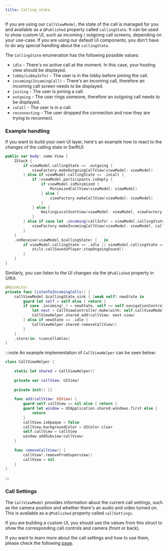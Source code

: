 ```yaml
---
title: Calling state
---
```


If you are using our `CallViewModel`, the state of the call is managed for you and available as a `@Published` property called `callingState`. It can be used to show custom UI, such as incoming / outgoing call screens, depending on your use-case. If you are using our default UI components, you don't have to do any special handling about the `callingState`.

The `CallingState` enumeration has the following possible values:

- `idle` - There's no active call at the moment. In this case, your hosting view should be displayed.
- `lobby(LobbyInfo)` - The user is in the lobby before joining the call.
- `incoming(IncomingCall)` - There's an incoming call, therefore an incoming call screen needs to be displayed.
- `joining` - The user is joining a call.
- `outgoing` - The user rings someone, therefore an outgoing call needs to be displayed.
- `inCall` - The user is in a call.
- `reconnecting` - The user dropped the connection and now they are trying to reconnect.

### Example handling

If you want to build your own UI layer, here's an example how to react to the changes of the calling state in SwiftUI:

```swift
public var body: some View {
    ZStack {
        if viewModel.callingState == .outgoing {
            viewFactory.makeOutgoingCallView(viewModel: viewModel)
        } else if viewModel.callingState == .inCall {
            if !viewModel.participants.isEmpty {
                if viewModel.isMinimized {
                    MinimizedCallView(viewModel: viewModel)
                } else {
                    viewFactory.makeCallView(viewModel: viewModel)
                }
            } else {
                WaitingLocalUserView(viewModel: viewModel, viewFactory: viewFactory)
            }
        } else if case let .incoming(callInfo) = viewModel.callingState {
            viewFactory.makeIncomingCallView(viewModel: viewModel, callInfo: callInfo)
        }
    }
    .onReceive(viewModel.$callingState) { _ in
        if viewModel.callingState == .idle || viewModel.callingState == .inCall {
            utils.callSoundsPlayer.stopOngoingSound()
        }
    }
}
```

Similarly, you can listen to the UI changes via the `@Published` property in UIKit:

```swift
@MainActor
private func listenToIncomingCalls() {
    callViewModel.$callingState.sink { [weak self] newState in
        guard let self = self else { return }
        if case .incoming(_) = newState, self == self.navigationController?.topViewController {
            let next = CallViewController.make(with: self.callViewModel)
            CallViewHelper.shared.add(callView: next.view)
        } else if newState == .idle {
            CallViewHelper.shared.removeCallView()
        }
    }
    .store(in: &cancellables)
}
```

:::note
An example implementation of `CallViewHelper` can be seen below:

```swift
class CallViewHelper {
    
    static let shared = CallViewHelper()
    
    private var callView: UIView?
    
    private init() {}
    
    func add(callView: UIView) {
        guard self.callView == nil else { return }
        guard let window = UIApplication.shared.windows.first else {
            return
        }
        callView.isOpaque = false
        callView.backgroundColor = UIColor.clear
        self.callView = callView
        window.addSubview(callView)
    }
    
    func removeCallView() {
        callView?.removeFromSuperview()
        callView = nil
    }
}
```
:::

### Call Settings

The `CallViewModel` provides information about the current call settings, such as the camera position and whether there's an audio and video turned on. This is available as a `@Published` property called `callSettings`.

If you are building a custom UI, you should use the values from this struct to show the corresponding call controls and camera (front or back).

If you want to learn more about the call settings and how to use them, please check the following [page](../../ui-components/view-model).
